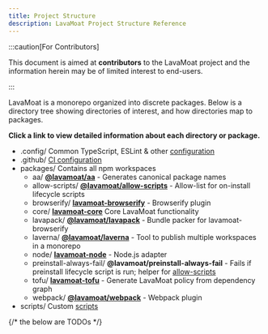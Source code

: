 ```yaml
---
title: Project Structure
description: LavaMoat Project Structure Reference
---
```



:::caution[For Contributors]

This document is aimed at **contributors** to the LavaMoat project and the information herein may be of limited interest to end-users.

:::

LavaMoat is a monorepo organized into discrete packages. Below is a directory tree showing directories of interest, and how directories map to packages.

**Click a link to view detailed information about each directory or package.**

<FileTree>

- .config/ Common TypeScript, ESLint & other [configuration][config]
- .github/ [CI configuration][ci]
- packages/ Contains all npm workspaces
  - aa/ [**@lavamoat/aa**][lavamoat-aa] - Generates canonical package names
  - allow-scripts/ [**@lavamoat/allow-scripts**][lavamoat-allow-scripts] - Allow-list for on-install lifecycle scripts
  - browserify/ [**lavamoat-browserify**][lavamoat-browserify] - Browserify plugin
  - core/ [**lavamoat-core**][lavamoat-core] Core LavaMoat functionality
  - lavapack/ [**@lavamoat/lavapack**][lavamoat-lavapack] - Bundle packer for lavamoat-browserify
  - laverna/ [**@lavamoat/laverna**][lavamoat-laverna] - Tool to publish multiple workspaces in a monorepo
  - node/ [**lavamoat-node**][lavamoat-node] - Node.js adapter
  - preinstall-always-fail/ **@lavamoat/preinstall-always-fail** - Fails if preinstall lifecycle script is run; helper for [allow-scripts][lavamoat-allow-scripts]
  - tofu/ [**lavamoat-tofu**][lavamoat-tofu] - Generate LavaMoat policy from dependency graph
  - webpack/ [**@lavamoat/webpack**][lavamoat-webpack] - Webpack plugin
- scripts/ Custom [scripts][scripts]

</FileTree>

{/* the below are TODOs */}

[ci]: /contributor/ci
[config]: /contributor/config
[lavamoat-aa]: /contributor/lavamoat-aa
[lavamoat-allow-scripts]: /contributor/allow-scripts
[lavamoat-browserify]: /contributor/lavamoat-browserify
[lavamoat-core]: /contributor/lavamoat-core
[lavamoat-lavapack]: /contributor/lavamoat-lavapack
[lavamoat-laverna]: /contributor/lavamoat-laverna
[lavamoat-node]: /contributor/lavamoat-node
[lavamoat-preinstall-always-fail]: /contributor/lavamoat-preinstall-always-fail
[lavamoat-tofu]: /contributor/lavamoat-tofu
[lavamoat-webpack]: /contributor/lavamoat-webpack
[scripts]: /contributor/scripts
